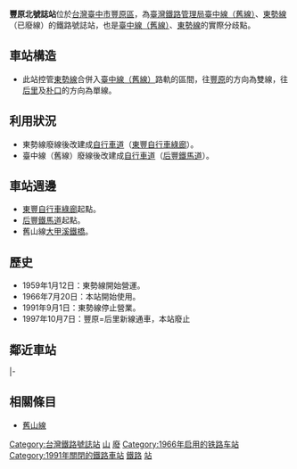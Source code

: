 {{Infobox_Station
|RouteType=Tra
|Title=豐原北號誌站
|EngTitle=Fengyuan North Signal Station
|linecolour=#0008BD
|linecolour2=#0008BD
|ImageName=
|ImageSize=265px
|Operator=[[臺灣鐵路管理局|臺灣鐵路管理局]]
|Line=[[舊山線|臺中線（舊線）]]、[[東勢線|東勢線]]
|Place=[[臺中市|臺中市]][[豐原區|豐原區]]
|StartDate=1966年7月20日
|EndDate=1997年10月7日
|Code=無
|Style=平面車站
|TraOldName=
|TraLevel=－
|TraPlatformS=無|
|TraElecCode=
|TraWeb=
|TraStartLocal=三義起）<br>（豐原
|TraMile=<br>23.6（公里）<br>2.7
|route_map = {{豐原北號誌站RDT}}
}}
'''豐原北號誌站'''位於[[台灣|台灣]][[臺中市|臺中市]][[豐原區|豐原區]]，為[[臺灣鐵路管理局|臺灣鐵路管理局]][[舊山線|臺中線（舊線）]]、[[東勢線|東勢線]]（已廢線）的鐵路號誌站，也是[[舊山線|臺中線（舊線）]]、[[東勢線|東勢線]]的實際分歧點。

== 車站構造 ==
*此站控管[[東勢線|東勢線]]合併入[[舊山線|臺中線（舊線）]]路軌的區間，往[[豐原車站_(台灣)|豐原]]的方向為雙線，往[[后里車站|后里]]及[[朴口車站|朴口]]的方向為單線。

== 利用狀況 ==
*東勢線廢線後改建成[[單車徑|自行車道]]（[[東豐自行車綠廊|東豐自行車綠廊]]）。
*臺中線（舊線）廢線後改建成[[單車徑|自行車道]]（[[后豐鐵馬道|后豐鐵馬道]]）。

== 車站週邊 ==
*[[東豐自行車綠廊|東豐自行車綠廊]]起點。
*[[后豐鐵馬道|后豐鐵馬道]]起點。
*舊山線[[大甲溪鐵橋|大甲溪鐵橋]]。

== 歷史 ==
*1959年1月12日：東勢線開始營運。
*1966年7月20日：本站開始使用。
*1991年9月1日：東勢線停止營業。
*1997年10月7日：豐原=后里新線通車，本站廢止

== 鄰近車站 ==
{{start rail box|[[臺灣鐵路管理局|臺灣鐵路管理局]]}}
{{s-inop|[[后里車站|后里車站]]}}
{{s-line|[[舊山線|舊山線]]|（廢止）|gray}}
{{s-inop|[[豐原車站_(台灣)|豐原車站]]}}
|-
{{s-inop|[[豐原車站_(台灣)|豐原車站]]|}}
{{s-line|[[東勢線|東勢線]]|（廢止）|gray}}
{{s-abandoned|[[朴口車站|朴口車站]]}}
{{end box}}

== 相關條目 ==
*[[舊山線|舊山線]]

{{台灣鐵路舊山線}}
{{台灣鐵路東勢線}}{{台灣鐵路號誌站}}
{{coord|24|16|22|N|120|44|29.5|E|region:TW_type:landmark|display=title}}
{{DEFAULTSORT:Fengyuan North Signal Station}}
<!--
[[Category:台中線車站|Category:台中線車站]]
[[Category:東勢線車站|Category:東勢線車站]]
臺鐵車站Category 是由模板加上-->
[[Category:台灣鐵路號誌站|Category:台灣鐵路號誌站]]
[[Category:台灣鐵路廢站|山]]
[[Category:台中市鐵路車站|廢]]
[[Category:1966年启用的铁路车站|Category:1966年启用的铁路车站]]
[[Category:1991年關閉的鐵路車站|Category:1991年關閉的鐵路車站]]
[[Category:豐原區交通|鐵路]]
[[Category:臺中市交通史|站]]